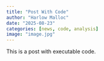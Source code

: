 ```yaml
---
title: "Post With Code"
author: "Harlow Malloc"
date: "2025-08-23"
categories: [news, code, analysis]
image: "image.jpg"
---
```


This is a post with executable code.
